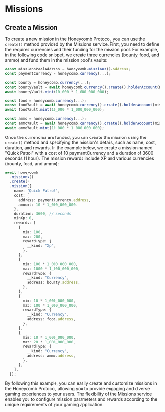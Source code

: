 # Missions

## Create a Mission

To create a new mission in the Honeycomb Protocol, you can use the `create()` method provided by the Missions service. First, you need to define the required currencies and their funding for the mission pool. For example, in the following code snippet, we create three currencies (bounty, food, and ammo) and fund them in the mission pool's vaults:

```typescript
const missionsPoolAddress = honeycomb.missions().address;
const paymentCurrency = honeycomb.currency(...);

const bounty = honeycomb.currency(...);
const bountyVault = await honeycomb.currency().create().holderAccount(missionsPoolAddress);
await bountyVault.mint(10_000 * 1_000_000_000);

const food = honeycomb.currency(...);
const foodVault = await honeycomb.currency().create().holderAccount(missionsPoolAddress);
await foodVault.mint(10_000 * 1_000_000_000);

const ammo = honeycomb.currency(...);
const ammoVault = await honeycomb.currency().create().holderAccount(missionsPoolAddress);
await ammoVault.mint(10_000 * 1_000_000_000);
```

Once the currencies are funded, you can create the mission using the `create()` method and specifying the mission's details, such as name, cost, duration, and rewards. In the example below, we create a mission named "Quick Patrol" with a cost of 10 paymentCurrency and a duration of 3600 seconds (1 hour). The mission rewards include XP and various currencies (bounty, food, and ammo):

```typescript
await honeycomb
  .missions()
  .create()
  .mission({
    name: "Quick Patrol",
    cost: {
      address: paymentCurrency.address,
      amount: 10 * 1_000_000_000,
    },
    duration: 3600, // seconds
    minXp: 0,
    rewards: [
      {
        min: 100,
        max: 200,
        rewardType: {
          __kind: "Xp",
        },
      },
      {
        min: 100 * 1_000_000_000,
        max: 1000 * 1_000_000_000,
        rewardType: {
          __kind: "Currency",
          address: bounty.address,
        },
      },
      {
        min: 10 * 1_000_000_000,
        max: 100 * 1_000_000_000,
        rewardType: {
          __kind: "Currency",
          address: food.address,
        },
      },
      {
        min: 10 * 1_000_000_000,
        max: 20 * 1_000_000_000,
        rewardType: {
          __kind: "Currency",
          address: ammo.address,
        },
      },
    ],
  });
```

By following this example, you can easily create and customize missions in the Honeycomb Protocol, allowing you to provide engaging and diverse gaming experiences to your users. The flexibility of the Missions service enables you to configure mission parameters and rewards according to the unique requirements of your gaming application.
